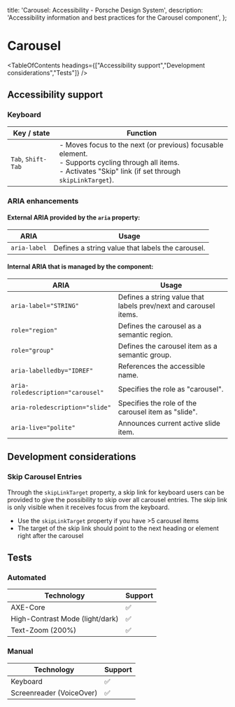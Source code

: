 
  title: 'Carousel: Accessibility - Porsche Design System',
  description: 'Accessibility information and best practices for the Carousel component',
};

# Carousel <ComponentStatus tagName="p-carousel"></ComponentStatus>

<TableOfContents headings={["Accessibility support","Development considerations","Tests"]} />

## Accessibility support

### Keyboard

| Key / state        | Function                                                                                                                                                              |
| ------------------ | --------------------------------------------------------------------------------------------------------------------------------------------------------------------- |
| `Tab`, `Shift-Tab` | - Moves focus to the next (or previous) focusable element. <br/>- Supports cycling through all items. <br/>- Activates "Skip" link (if set through `skipLinkTarget`). |

### ARIA enhancements

#### External **ARIA** provided by the `aria` property:

| ARIA         | Usage                                            |
| ------------ | ------------------------------------------------ |
| `aria-label` | Defines a string value that labels the carousel. |

#### Internal **ARIA** that is managed by the component:

| ARIA                              | Usage                                                            |
| --------------------------------- | ---------------------------------------------------------------- |
| `aria-label="STRING"`             | Defines a string value that labels prev/next and carousel items. |
| `role="region"`                   | Defines the carousel as a semantic region.                       |
| `role="group"`                    | Defines the carousel item as a semantic group.                   |
| `aria-labelledby="IDREF"`         | References the accessible name.                                  |
| `aria-roledescription="carousel"` | Specifies the role as "carousel".                                |
| `aria-roledescription="slide"`    | Specifies the role of the carousel item as "slide".              |
| `aria-live="polite"`              | Announces current active slide item.                             |

## Development considerations

### Skip Carousel Entries

Through the `skipLinkTarget` property, a skip link for keyboard users can be provided to give the possibility to skip
over all carousel entries. The skip link is only visible when it receives focus from the keyboard.

- Use the `skipLinkTarget` property if you have >5 carousel items
- The target of the skip link should point to the next heading or element right after the carousel

## Tests

### Automated

| Technology                      | Support |
| ------------------------------- | ------- |
| AXE-Core                        | ✅      |
| High-Contrast Mode (light/dark) | ✅      |
| Text-Zoom (200%)                | ✅      |

### Manual

| Technology               | Support |
| ------------------------ | ------- |
| Keyboard                 | ✅      |
| Screenreader (VoiceOver) | ✅      |
